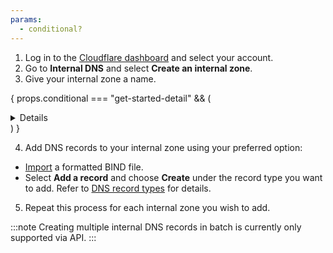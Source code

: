 ```yaml
---
params:
  - conditional?
---
```



1. Log in to the [Cloudflare dashboard](https://dash.cloudflare.com/login) and select your account.
2. Go to **Internal DNS** and select **Create an internal zone**.
3. Give your internal zone a name.

{ props.conditional === "get-started-detail" && (
<Details header="Internal zone configuration conditions">
<Render file="internal-zones-conditions" />
</Details>
	)
}

4. Add DNS records to your internal zone using your preferred option:
- [Import](/dns/manage-dns-records/how-to/import-and-export/) a formatted BIND file.
- Select **Add a record** and choose **Create** under the record type you want to add. Refer to [DNS record types](/dns/manage-dns-records/reference/dns-record-types/) for details.
5. Repeat this process for each internal zone you wish to add.

:::note
Creating multiple internal DNS records in batch is currently only supported via API.
:::